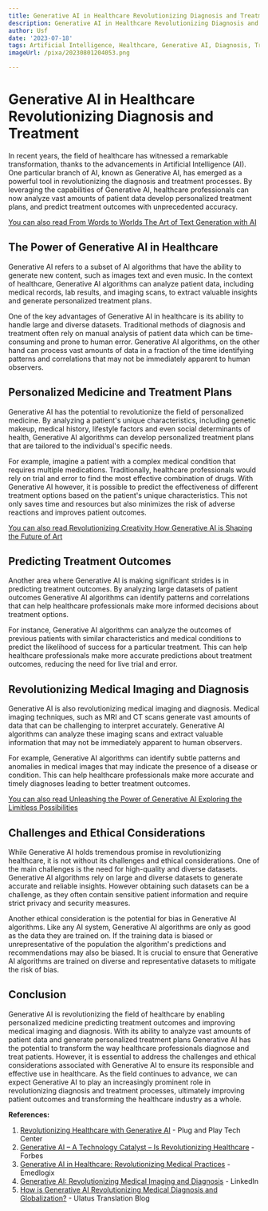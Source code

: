 ```yaml
---
title: Generative AI in Healthcare Revolutionizing Diagnosis and Treatment
description: Generative AI in Healthcare Revolutionizing Diagnosis and Treatment
author: Usf
date: '2023-07-18'
tags: Artificial Intelligence, Healthcare, Generative AI, Diagnosis, Treatment, Revolutionizing
imageUrl: /pixa/20230801204053.png

---
```

# Generative AI in Healthcare Revolutionizing Diagnosis and  Treatment

In recent years, the field of healthcare has witnessed a remarkable transformation, thanks to the advancements in Artificial Intelligence  (AI). One particular  branch of AI, known as Generative AI, has emerged as a powerful tool in revolutionizing the diagnosis and treatment processes. By leveraging the capabilities of Generative AI, healthcare professionals can now analyze vast amounts of patient data develop personalized treatment  plans, and predict  treatment outcomes with unprecedented accuracy.

[You can also read From Words  to Worlds The Art of Text Generation with AI](From%20Words%20to%20Worlds%20The%20Art%20of%20Text%20Generation%20with%20AI)


##  The Power of Generative AI  in Healthcare

Generative AI refers to a subset of AI algorithms that have the ability to generate new content, such as images text and  even music. In the context of healthcare, Generative AI algorithms can  analyze patient  data, including medical records, lab results, and imaging scans, to extract valuable insights and generate personalized treatment plans.

One of the key advantages of Generative AI in healthcare is its ability to  handle large and diverse datasets. Traditional methods of  diagnosis and treatment often rely on manual analysis of patient  data which  can be time-consuming and prone to human error. Generative  AI algorithms, on the other hand can process vast amounts of data in a fraction of the time identifying patterns and correlations that may not be immediately apparent to human observers.

## Personalized Medicine and Treatment Plans

Generative AI has  the potential to revolutionize  the field of personalized medicine.  By analyzing a  patient's unique characteristics,  including genetic makeup, medical history, lifestyle factors and even social  determinants of health, Generative AI algorithms can develop personalized treatment plans that are tailored  to the individual's specific needs.

For example,  imagine a  patient with a complex medical condition that requires multiple medications. Traditionally, healthcare professionals would rely on trial and error to find  the most effective combination of drugs.  With Generative AI however, it is  possible to predict  the effectiveness of different treatment options based on the  patient's unique characteristics.  This not only saves time and resources but also  minimizes the risk of adverse reactions and improves patient outcomes.

[You can also read Revolutionizing Creativity How Generative AI  is Shaping  the Future of Art](Revolutionizing%20Creativity%20How%20Generative%20AI%20is%20Shaping%20the%20Future%20of%20Art)


## Predicting Treatment  Outcomes

Another area where Generative AI is making significant strides is  in predicting treatment  outcomes. By analyzing  large datasets of patient outcomes Generative AI algorithms can  identify patterns and correlations that can help healthcare professionals make more informed decisions about treatment options.

For instance,  Generative AI algorithms can analyze the outcomes of previous patients  with similar characteristics and medical conditions  to predict the likelihood of success for a particular treatment. This can  help healthcare professionals make more  accurate predictions about treatment  outcomes,  reducing the need for  live trial and error.

## Revolutionizing Medical Imaging and Diagnosis

Generative AI is also  revolutionizing medical  imaging and diagnosis.  Medical imaging techniques, such as MRI and CT scans generate vast amounts of data that can be challenging to interpret accurately. Generative AI algorithms can analyze these imaging  scans and extract valuable information that may not be immediately apparent to human observers.

For example, Generative AI  algorithms  can identify subtle patterns and anomalies in medical images that may indicate the presence of a disease or condition.  This can help healthcare professionals make more accurate and timely diagnoses leading to better treatment outcomes.

[You can also read Unleashing the Power of Generative  AI Exploring the Limitless Possibilities](Unleashing%20the%20Power%20of%20Generative%20AI%20Exploring%20the%20Limitless%20Possibilities)


## Challenges and Ethical Considerations

While Generative  AI holds tremendous promise  in revolutionizing healthcare, it is not without its challenges and ethical considerations. One of the main challenges is the need for high-quality and diverse datasets. Generative AI  algorithms rely  on large and diverse  datasets to generate  accurate and reliable insights. However obtaining  such datasets can be a challenge, as they often contain sensitive patient  information and require strict privacy and security measures.

Another ethical consideration  is the potential for  bias in Generative  AI algorithms. Like any AI system, Generative AI algorithms are only as good as the data they are trained on. If the training data is biased or unrepresentative of the population the algorithm's predictions and  recommendations may also be  biased. It is crucial to ensure that Generative AI algorithms are trained on diverse and  representative datasets to mitigate the risk of bias.

## Conclusion

Generative AI is revolutionizing the field of healthcare  by enabling personalized medicine predicting treatment outcomes and  improving medical imaging and  diagnosis. With its ability to analyze vast amounts of patient data  and generate personalized treatment plans Generative  AI has the potential to transform the way healthcare professionals  diagnose and treat patients. However, it is essential to  address the challenges and ethical considerations associated with Generative AI to ensure its responsible and effective use in healthcare. As  the field continues to advance, we can  expect Generative AI to play an increasingly prominent role in revolutionizing diagnosis and treatment processes, ultimately improving patient outcomes and transforming the healthcare industry as a whole.

**References:**

1. [Revolutionizing Healthcare with Generative AI](https://www.plugandplaytechcenter.com/resources/revolutionizing-healthcare-with-generative-ai/)  - Plug and  Play Tech Center
2. [Generative AI – A Technology  Catalyst – Is Revolutionizing Healthcare](https://www.forbes.com/sites/billfrist/2023/08/01/how-generative-ai--a-technology-catalyst--is-revolutionizing-healthcare/?sh=24aacf045013) -  Forbes
3. [Generative AI in Healthcare: Revolutionizing Medical Practices](https://www.emedlogix.com/post/generative-ai-in-healthcare-revolutionizing-medical-practices) - Emedlogix
4. [Generative  AI: Revolutionizing Medical Imaging and Diagnosis](https://www.linkedin.com/pulse/generative-ai-revolutionizing-medical-imaging-diagnosis-sharma) - LinkedIn
5. [How  is  Generative AI Revolutionizing Medical Diagnosis and Globalization?](https://www.ulatus.com/translation-blog/how-is-generative-ai-revolutionizing-medical-diagnosis-and-globalization/) -  Ulatus Translation Blog